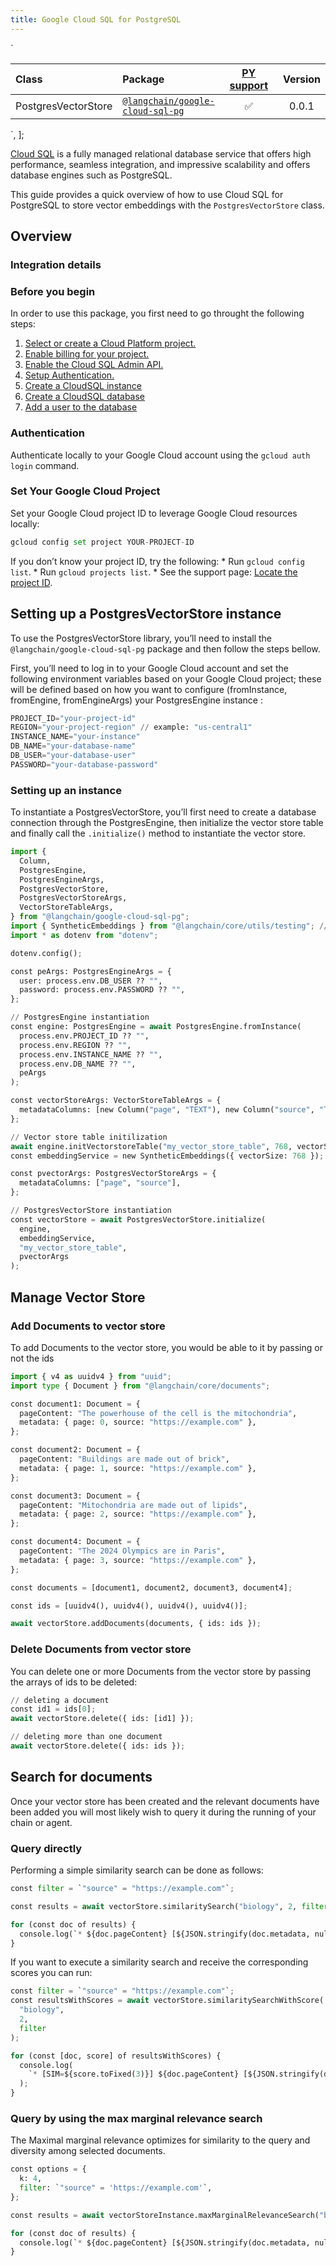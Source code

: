 ```yaml
---
title: Google Cloud SQL for PostgreSQL
---
```


  `
<table>
<colgroup>
<col style="width: 11%" />
<col style="width: 24%" />
<col style="width: 55%" />
<col style="width: 8%" />
</colgroup>
<thead>
<tr>
<th style="text-align: left;">Class</th>
<th style="text-align: left;">Package</th>
<th style="text-align: center;"><a href="https://python.langchain.com/docs/integrations/vectorstores/google_cloud_sql_pg/">PY support</a></th>
<th style="text-align: center;">Version</th>
</tr>
</thead>
<tbody>
<tr>
<td style="text-align: left;">PostgresVectorStore</td>
<td style="text-align: left;"><a href="https://www.npmjs.com/package/@langchain/google-cloud-sql-pg"><code>@langchain/google-cloud-sql-pg</code></a></td>
<td style="text-align: center;">✅</td>
<td style="text-align: center;">0.0.1</td>
</tr>
</tbody>
</table>
`,
];

[Cloud SQL](https://cloud.google.com/sql) is a fully managed relational
database service that offers high performance, seamless integration, and
impressive scalability and offers database engines such as PostgreSQL.

This guide provides a quick overview of how to use Cloud SQL for
PostgreSQL to store vector embeddings with the `PostgresVectorStore`
class.

## Overview

### Integration details

<div dangerouslySetInnerHTML={{ __html: quartoRawHtml[0] }} />

### Before you begin

In order to use this package, you first need to go throught the
following steps:

1.  [Select or create a Cloud Platform
    project.](https://developers.google.com/workspace/guides/create-project)
2.  [Enable billing for your
    project.](https://cloud.google.com/billing/docs/how-to/modify-project#enable_billing_for_a_project)
3.  [Enable the Cloud SQL Admin
        API.](https://console.cloud.google.com/flows/enableapi?apiid=sqladmin.googleapis.com)
4.  [Setup
    Authentication.](https://cloud.google.com/docs/authentication)
5.  [Create a CloudSQL
    instance](https://cloud.google.com/sql/docs/postgres/connect-instance-auth-proxy#create-instance)
6.  [Create a CloudSQL
    database](https://cloud.google.com/sql/docs/postgres/create-manage-databases)
7.  [Add a user to the
    database](https://cloud.google.com/sql/docs/postgres/create-manage-users)

### Authentication

Authenticate locally to your Google Cloud account using the
`gcloud auth login` command.

### Set Your Google Cloud Project

Set your Google Cloud project ID to leverage Google Cloud resources
locally:

```python
gcloud config set project YOUR-PROJECT-ID
```

If you don’t know your project ID, try the following: \* Run
`gcloud config list`. \* Run `gcloud projects list`. \* See the support
page: [Locate the project
ID](https://support.google.com/googleapi/answer/7014113).

## Setting up a PostgresVectorStore instance

To use the PostgresVectorStore library, you’ll need to install the
`@langchain/google-cloud-sql-pg` package and then follow the steps
bellow.

First, you’ll need to log in to your Google Cloud account and set the
following environment variables based on your Google Cloud project;
these will be defined based on how you want to configure (fromInstance,
fromEngine, fromEngineArgs) your PostgresEngine instance :

```python
PROJECT_ID="your-project-id"
REGION="your-project-region" // example: "us-central1"
INSTANCE_NAME="your-instance"
DB_NAME="your-database-name"
DB_USER="your-database-user"
PASSWORD="your-database-password"
```

### Setting up an instance

To instantiate a PostgresVectorStore, you’ll first need to create a
database connection through the PostgresEngine, then initialize the
vector store table and finally call the `.initialize()` method to
instantiate the vector store.

```python
import {
  Column,
  PostgresEngine,
  PostgresEngineArgs,
  PostgresVectorStore,
  PostgresVectorStoreArgs,
  VectorStoreTableArgs,
} from "@langchain/google-cloud-sql-pg";
import { SyntheticEmbeddings } from "@langchain/core/utils/testing"; // This is used as an Embedding service
import * as dotenv from "dotenv";

dotenv.config();

const peArgs: PostgresEngineArgs = {
  user: process.env.DB_USER ?? "",
  password: process.env.PASSWORD ?? "",
};

// PostgresEngine instantiation
const engine: PostgresEngine = await PostgresEngine.fromInstance(
  process.env.PROJECT_ID ?? "",
  process.env.REGION ?? "",
  process.env.INSTANCE_NAME ?? "",
  process.env.DB_NAME ?? "",
  peArgs
);

const vectorStoreArgs: VectorStoreTableArgs = {
  metadataColumns: [new Column("page", "TEXT"), new Column("source", "TEXT")],
};

// Vector store table initilization
await engine.initVectorstoreTable("my_vector_store_table", 768, vectorStoreArgs);
const embeddingService = new SyntheticEmbeddings({ vectorSize: 768 });

const pvectorArgs: PostgresVectorStoreArgs = {
  metadataColumns: ["page", "source"],
};

// PostgresVectorStore instantiation
const vectorStore = await PostgresVectorStore.initialize(
  engine,
  embeddingService,
  "my_vector_store_table",
  pvectorArgs
);

```

## Manage Vector Store

### Add Documents to vector store

To add Documents to the vector store, you would be able to it by passing
or not the ids

```python
import { v4 as uuidv4 } from "uuid";
import type { Document } from "@langchain/core/documents";

const document1: Document = {
  pageContent: "The powerhouse of the cell is the mitochondria",
  metadata: { page: 0, source: "https://example.com" },
};

const document2: Document = {
  pageContent: "Buildings are made out of brick",
  metadata: { page: 1, source: "https://example.com" },
};

const document3: Document = {
  pageContent: "Mitochondria are made out of lipids",
  metadata: { page: 2, source: "https://example.com" },
};

const document4: Document = {
  pageContent: "The 2024 Olympics are in Paris",
  metadata: { page: 3, source: "https://example.com" },
};

const documents = [document1, document2, document3, document4];

const ids = [uuidv4(), uuidv4(), uuidv4(), uuidv4()];

await vectorStore.addDocuments(documents, { ids: ids });

```

### Delete Documents from vector store

You can delete one or more Documents from the vector store by passing
the arrays of ids to be deleted:

```python
// deleting a document
const id1 = ids[0];
await vectorStore.delete({ ids: [id1] });

// deleting more than one document
await vectorStore.delete({ ids: ids });

```

## Search for documents

Once your vector store has been created and the relevant documents have
been added you will most likely wish to query it during the running of
your chain or agent.

### Query directly

Performing a simple similarity search can be done as follows:

```python
const filter = `"source" = "https://example.com"`;

const results = await vectorStore.similaritySearch("biology", 2, filter);

for (const doc of results) {
  console.log(`* ${doc.pageContent} [${JSON.stringify(doc.metadata, null)}]`);
}

```

If you want to execute a similarity search and receive the corresponding
scores you can run:

```python
const filter = `"source" = "https://example.com"`;
const resultsWithScores = await vectorStore.similaritySearchWithScore(
  "biology",
  2,
  filter
);

for (const [doc, score] of resultsWithScores) {
  console.log(
    `* [SIM=${score.toFixed(3)}] ${doc.pageContent} [${JSON.stringify(doc.metadata)}]`
  );
}

```

### Query by using the max marginal relevance search

The Maximal marginal relevance optimizes for similarity to the query and
diversity among selected documents.

```python
const options = {
  k: 4,
  filter: `"source" = 'https://example.com'`,
};

const results = await vectorStoreInstance.maxMarginalRelevanceSearch("biology", options);

for (const doc of results) {
  console.log(`* ${doc.pageContent} [${JSON.stringify(doc.metadata, null)}]`);
}

```
